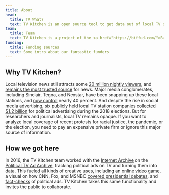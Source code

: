 ```yaml
---
title: About
head:
  title: TV What?
  text: TV Kitchen is an open source tool to get data out of local TV streams–starting with captions, and in the future political ads, chyrons, talking points, and more. Participants will be able to develop, share, and use free software tools to extract data from TV and share metadata safely with a wider community. The more people who use TV Kitchen, the more plentiful and rich our information and collaborations.
team:
  title: Team
  text: TV Kitchen is a project of the <a href="https://biffud.com/">Bad Idea Factory</a>, a collective of chaotic creatives using technology to make people thinking face emoji. BIF has only existed for a few years, but our members have been developing software for journalists for the better part of a collective century.
funding:
  title: Funding sources
  text: Some intro about our fantastic funders
---
```


## Why TV Kitchen?

Local television news still attracts some [20 million nightly viewers](https://www.pewresearch.org/wp-content/uploads/sites/8/2018/07/State-of-the-News-Media_2017-Archive.pdf#page=30), and [remains the most trusted source](https://news.gallup.com/poll/260492/trust-internet-news-accuracy-points.aspx) for news. Major media conglomerates, including Sinclair, Tegna, and Nexstar, have been snapping up these local stations, and [now control](https://www.pewresearch.org/fact-tank/2017/05/11/buying-spree-brings-more-local-tv-stations-to-fewer-big-companies/) nearly 40 percent. And despite the rise in social media advertising, six publicly held local TV station companies [collected $1.2 billion](https://www.journalism.org/fact-sheet/local-tv-news/) for political advertising during the 2018 elections.
But for researchers and journalists, local TV remains opaque. If you want to analyze local coverage of recent protests for racial justice, the pandemic, or the election, you need to pay an expensive private firm or ignore this major source of information.

## How we got here

In 2016, the TV Kitchen team worked with the [Internet Archive](http://archive.org/) on the [Political TV Ad Archive](https://politicaladarchive.org/), tracking political ads on TV and turning them into data. This fueled all kinds of creative uses, including an online [video game](https://www.theatlantic.com/politics/archive/2016/02/super-campaign-dodger/462531/), a visual on how CNN, Fox, and MSNBC [covered presidential debates](https://www.nytimes.com/interactive/2016/09/29/us/elections/debate-moments.html), and [fact-checks](https://politicaladarchive.org/ad/PolAd_DonaldTrump_5rk9i) of political ads. TV Kitchen takes this same functionality and invites the public to collaborate.

